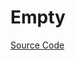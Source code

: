 
<Meta title="Data Display/Empty/Doc" />

# Empty

<Description of={MznEmptyComponent} />

[Source Code](https://github.com/Mezzanine-UI/mezzanine/blob/main/packages/ng/src/empty/empty.component.ts)

<ArgsTable of={MznEmptyComponent} />
